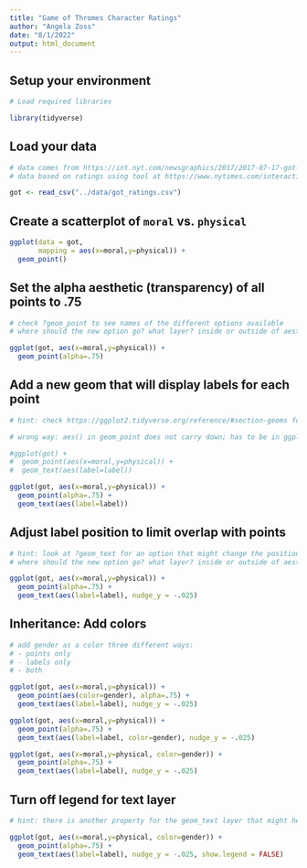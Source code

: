 ```yaml
---
title: "Game of Thromes Character Ratings"
author: "Angela Zoss"
date: "8/1/2022"
output: html_document
---
```


## Setup your environment

```r

# Load required libraries

library(tidyverse)

```

## Load your data

```r

# data comes from https://int.nyt.com/newsgraphics/2017/2017-07-17-got-matrix/mean.json
# data based on ratings using tool at https://www.nytimes.com/interactive/2017/08/09/upshot/game-of-thrones-chart.html

got <- read_csv("../data/got_ratings.csv")

```

## Create a scatterplot of `moral` vs. `physical`

```r

ggplot(data = got, 
       mapping = aes(x=moral,y=physical)) + 
  geom_point()

```


## Set the alpha aesthetic (transparency) of all points to .75

```r

# check ?geom_point to see names of the different options available
# where should the new option go? what layer? inside or outside of aesthetics?

ggplot(got, aes(x=moral,y=physical)) + 
  geom_point(alpha=.75)

```

## Add a new geom that will display labels for each point

```r

# hint: check https://ggplot2.tidyverse.org/reference/#section-geoms for all geom options

# wrong way: aes() in geom_point does not carry down; has to be in ggplot() or in both geom layers

#ggplot(got) +
#  geom_point(aes(x=moral,y=physical)) + 
#  geom_text(aes(label=label))

ggplot(got, aes(x=moral,y=physical)) + 
  geom_point(alpha=.75) + 
  geom_text(aes(label=label))

```

## Adjust label position to limit overlap with points

```r

# hint: look at ?geom_text for an option that might change the position slightly
# where should the new option go? what layer? inside or outside of aesthetics?

ggplot(got, aes(x=moral,y=physical)) + 
  geom_point(alpha=.75) + 
  geom_text(aes(label=label), nudge_y = -.025)

```

## Inheritance: Add colors

```r

# add gender as a color three different ways:
# - points only
# - labels only
# - both

ggplot(got, aes(x=moral,y=physical)) + 
  geom_point(aes(color=gender), alpha=.75) + 
  geom_text(aes(label=label), nudge_y = -.025)

ggplot(got, aes(x=moral,y=physical)) + 
  geom_point(alpha=.75) + 
  geom_text(aes(label=label, color=gender), nudge_y = -.025)

ggplot(got, aes(x=moral,y=physical, color=gender)) + 
  geom_point(alpha=.75) + 
  geom_text(aes(label=label), nudge_y = -.025)

```

## Turn off legend for text layer

```r

# hint: there is another property for the geom_text layer that might help

ggplot(got, aes(x=moral,y=physical, color=gender)) + 
  geom_point(alpha=.75) + 
  geom_text(aes(label=label), nudge_y = -.025, show.legend = FALSE)

```

